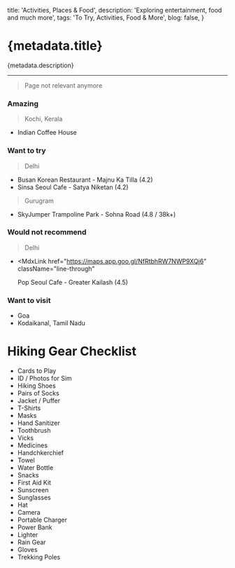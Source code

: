 
  title: 'Activities, Places & Food',
  description: 'Exploring entertainment, food and much more',
  tags: 'To Try, Activities, Food & More',
  blog: false,
}

# {metadata.title}

{metadata.description}

---

> Page not relevant anymore

### Amazing

> Kochi, Kerala

- Indian Coffee House

### Want to try

> Delhi

- <MdxLink href="https://maps.app.goo.gl/b9b1MeKo9iZeuKRw5">
    Busan Korean Restaurant - Majnu Ka Tilla (4.2)
  </MdxLink>
- <MdxLink href="https://maps.app.goo.gl/BvxfDUPupSeHyyqEA">
    Sinsa Seoul Cafe - Satya Niketan (4.2)
  </MdxLink>

> Gurugram

- <MdxLink href="https://maps.app.goo.gl/vqHeAiwL8xDR3NMu6">
    SkyJumper Trampoline Park - Sohna Road (4.8 / 38k+)
  </MdxLink>

### Would not recommend

> Delhi

- <MdxLink
    href="https://maps.app.goo.gl/NfRtbhRW7NWP9XQj6"
    className="line-through"
  >
    Pop Seoul Cafe - Greater Kailash (4.5)
  </MdxLink>

### Want to visit

- Goa
- Kodaikanal, Tamil Nadu

# Hiking Gear Checklist

- Cards to Play
- ID / Photos for Sim
- Hiking Shoes
- Pairs of Socks
- Jacket / Puffer
- T-Shirts
- Masks
- Hand Sanitizer
- Toothbrush
- Vicks
- Medicines
- Handchkerchief
- Towel
- Water Bottle
- Snacks
- First Aid Kit
- Sunscreen
- Sunglasses
- Hat
- Camera
- Portable Charger
- Power Bank
- Lighter
- Rain Gear
- Gloves
- Trekking Poles